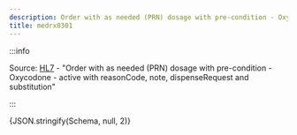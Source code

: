 ```yaml
---
description: Order with as needed (PRN) dosage with pre-condition - Oxycodone - active with reasonCode, note, dispenseRequest and substitution
title: medrx0301
---
```



:::info

Source: [HL7](https://www.hl7.org/fhir/medicationrequest0301.html) - "Order with as needed (PRN) dosage with pre-condition - Oxycodone - active with reasonCode, note, dispenseRequest and substitution"

:::

<Tabs>
  <TabItem value="text" label="Human readable text" default>
    <MultipleDosagesToText
      dosages={Schema}
      config={{ displayOrder: ["text"] }}
    />
  </TabItem>
  <TabItem value="json" label="Dosage">
    <CodeBlock language="json">{JSON.stringify(Schema, null, 2)}</CodeBlock>
  </TabItem>
</Tabs>

